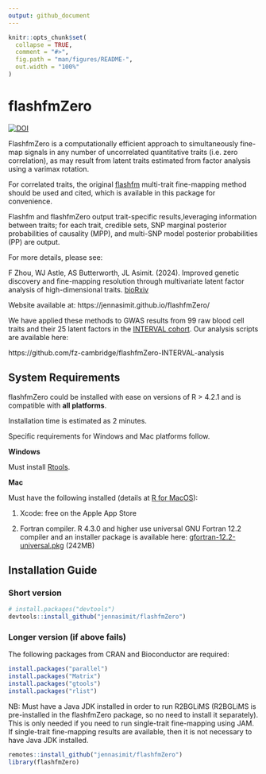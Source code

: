 ```yaml
---
output: github_document
---
```


<!-- README.md is generated from README.Rmd. Please edit that file -->

```r
knitr::opts_chunk$set(
  collapse = TRUE,
  comment = "#>",
  fig.path = "man/figures/README-",
  out.width = "100%"
)
```

# flashfmZero

<!-- badges: start -->
[![DOI](https://zenodo.org/badge/DOI/10.5281/zenodo.13305579.svg)](https://doi.org/10.5281/zenodo.13305579)
<!-- badges: end -->


FlashfmZero is a computationally efficient approach to simultaneously fine-map signals in any number of uncorrelated quantitative traits (i.e. zero correlation), as may result from latent traits estimated from factor analysis using a varimax rotation. 
	     
For correlated traits, the original [flashfm](https://www.nature.com/articles/s41467-021-26364-y) multi-trait fine-mapping method should be used and cited, which is available in this package for convenience. 

Flashfm and flashfmZero output trait-specific results,leveraging information between traits; for each trait, credible sets, SNP marginal posterior probabilities of causality (MPP), and multi-SNP model posterior probabilities (PP) are output. 

For more details, please see:

F Zhou, WJ Astle, AS Butterworth, JL Asimit. (2024). 
Improved genetic discovery and fine-mapping resolution through multivariate latent factor analysis of high-dimensional traits. [bioRxiv](https://www.biorxiv.org/content/10.1101/2024.08.23.609452v1)   

Website available at: https://jennasimit.github.io/flashfmZero/

We have applied these methods to GWAS results from 99 raw blood cell traits and their 25 latent factors in the [INTERVAL cohort](https://doi.org/10.1186/1745-6215-15-363). Our analysis scripts are available here:

https://github.com/fz-cambridge/flashfmZero-INTERVAL-analysis

## System Requirements

flashfmZero could be installed with ease on versions of R > 4.2.1 and is compatible with **all platforms**.

Installation time is estimated as 2 minutes. 

Specific requirements for Windows and Mac platforms follow.


**Windows**

Must install [Rtools](https://cran.r-project.org/bin/windows/Rtools/).

**Mac**

Must have the following installed (details at [R for MacOS](https://cran.r-project.org/bin/macosx/tools/)):

1. Xcode: free on the Apple App Store 

2. Fortran compiler. R 4.3.0 and higher use universal GNU Fortran 12.2 compiler and an installer package
is available here: [gfortran-12.2-universal.pkg](https://mac.r-project.org/tools/gfortran-12.2-universal.pkg) (242MB)


## Installation Guide

### Short version

``` r
# install.packages("devtools")
devtools::install_github("jennasimit/flashfmZero")
```

### Longer version (if above fails)

The following packages from CRAN and Bioconductor are required:

``` r
install.packages("parallel")
install.packages("Matrix")
install.packages("gtools")
install.packages("rlist")
```

NB: Must have a Java JDK installed in order to run R2BGLiMS (R2BGLiMS is pre-installed in the flashfmZero package, so no need to install it separately). 
This is only needed if you need to run single-trait fine-mapping using JAM. 
If single-trait fine-mapping results are available, then it is not necessary to have Java JDK installed.

``` r
remotes::install_github("jennasimit/flashfmZero")
library(flashfmZero)
```